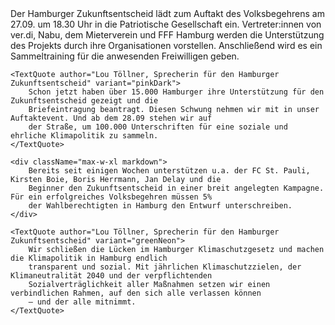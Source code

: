 
<PressReleaseHeroBlock pressRelease={pressRelease} />

<Block>
    <div className="max-w-xl">
        Der Hamburger Zukunftsentscheid lädt zum Auftakt des Volksbegehrens am 27.09. um 18.30 Uhr in die Patriotische
        Gesellschaft ein. Vertreter:innen von ver.di, Nabu, dem Mieterverein und FFF Hamburg werden die Unterstützung
        des Projekts durch ihre Organisationen vorstellen. Anschließend wird es ein Sammeltraining für die anwesenden
        Freiwilligen geben.
    </div>

    <TextQuote author="Lou Töllner, Sprecherin für den Hamburger Zukunftsentscheid" variant="pinkDark">
        Schon jetzt haben über 15.000 Hamburger ihre Unterstützung für den Zukunftsentscheid gezeigt und die
        Briefeintragung beantragt. Diesen Schwung nehmen wir mit in unser Auftaktevent. Und ab dem 28.09 stehen wir auf
        der Straße, um 100.000 Unterschriften für eine soziale und ehrliche Klimapolitik zu sammeln.
    </TextQuote>

    <div className="max-w-xl markdown">
        Bereits seit einigen Wochen unterstützen u.a. der FC St. Pauli, Kirsten Boie, Boris Herrmann, Jan Delay und die
        Beginner den Zukunftsentscheid in einer breit angelegten Kampagne. Für ein erfolgreiches Volksbegehren müssen 5%
        der Wahlberechtigten in Hamburg den Entwurf unterschreiben.
    </div>

    <TextQuote author="Lou Töllner, Sprecherin für den Hamburger Zukunftsentscheid" variant="greenNeon">
        Wir schließen die Lücken im Hamburger Klimaschutzgesetz und machen die Klimapolitik in Hamburg endlich
        transparent und sozial. Mit jährlichen Klimaschutzzielen, der Klimaneutralität 2040 und der verpflichtenden
        Sozialverträglichkeit aller Maßnahmen setzen wir einen verbindlichen Rahmen, auf den sich alle verlassen können
        – und der alle mitnimmt.
    </TextQuote>

</Block>
